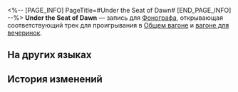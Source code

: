 <%-- [PAGE_INFO]
PageTitle=#Under the Seat of Dawn#
[END_PAGE_INFO] --%>
{{Предмет Инфобокс
|id          = 210372
|Изображение = Предмет Under the Seat of Dawn.png
|Тип         = Запись
|Инвентарь   = Ценные предметы
|Редкость    = 3
|Эффект      = 
|Описание    = Запись, которую можно воспроизвести на фонографе экспресса. Это может быть случайное приобретение или подарок от кого-то другого. Когда играет музыка, всплывают самые разные воспоминания: улыбки, встречи, прикосновения и волнение битвы. Может быть, поэтому, даже несмотря на стремительный прогресс общества, люди всё ещё собирают записи.<br />Текущая запись содержит трек Under the Seat of Dawn.
}}
{{Описание|''Не рассвет, лежащий на его плечах, определяет его предназначение - нести на себе целый мир. Но когда он восседает на троне, кажется, что он держит в руках всё сущее.''}}
'''Under the Seat of Dawn''' — запись для [[Фонограф]]а, открывающая соответствующий трек для проигрывания в [[Общий вагон|Общем вагоне]] и [[Вагон для вечеринок|вагоне для вечеринок]].

==На других языках==
{{На других языках
|en   = ''Under the Seat of Dawn''
|zhs  = 《黎明座下》
|zht  = 〈黎明座下〉
|ja   = 『黎明の足元』
|ko   = ≪여명의 왕좌 아래≫
|es   = Bajo el trono del amanecer
|fr   = ''Under the Seat of Dawn''
|ru   = Under the Seat of Dawn
|th   = "Under the Seat of Dawn"
|vi   = "Dưới Ngai Vàng Bình Minh"
|de   = „Unter dem Thron der Dämmerung“
|id   = "Under the Seat of Dawn"
|pt   = "Under the Seat of Dawn"
}}

==История изменений==
{{История изменений|3.5}}